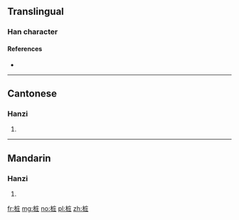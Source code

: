 {{also|樁}}
==Translingual==

===Han character===
{{Han char|rn=75|rad=木|as=06|sn=10|four=|canj=DIG|ids=⿰木庄}}

====References====
* {{Han ref|kx=0526.211|hdz=21205.060|uh=6869|ud=26729}}

----

==Cantonese==

===Hanzi===
{{yue-hanzi|jyut=|y=jong1|tra=樁}}

# {{defn|lang=yue|sort=木06}}

----

==Mandarin==

===Hanzi===
{{cmn-hanzi|tra=樁|pin=[[zhuāng]] ([[zhuang1]])|wg=chuang<sup>1</sup>}}

# {{defn|lang=cmn|sort=木06}}

[[fr:桩]]
[[mg:桩]]
[[no:桩]]
[[pl:桩]]
[[zh:桩]]